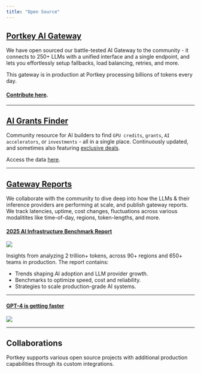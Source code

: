 ```yaml
---
title: "Open Source"
---
```


## [Portkey AI Gateway](https://github.com/portkey-ai/rubeus)

We have open sourced our battle-tested AI Gateway to the community - it connects to 250+ LLMs with a unified interface and a single endpoint, and lets you effortlessly setup fallbacks, load balancing, retries, and more.

This gateway is in production at Portkey processing billions of tokens every day.

#### [Contribute here](https://github.com/portkey-ai/rubeus).

---

## [AI Grants Finder](https://grantsfinder.portkey.ai/)

Community resource for AI builders to find `GPU credits`, `grants`, `AI accelerators`, or `investments` \- all in a single place. Continuously updated, and sometimes also featuring [exclusive deals](https://twitter.com/PortkeyAI/status/1692463628514156859).

Access the data [here](https://airtable.com/appUjtBcdLQIgusqW/shrAU1e4M5twTmRal).

---

## [Gateway Reports](https://portkey.ai/blog/tag/benchmarks/)

We collaborate with the community to dive deep into how the LLMs & their inference providers are performing at scale, and publish gateway reports. We track latencies, uptime, cost changes, fluctuations across various modalitites like time-of-day, regions, token-lengths, and more.

#### [2025 AI Infrastructure Benchmark Report](https://portkey.ai/llms-in-prod-25)

<Frame>
  <img src="/images/product/report.png" />
</Frame>

Insights from analyzing 2 trillion+ tokens, across 90+ regions and 650+ teams in production. The report contains:
- Trends shaping AI adoption and LLM provider growth.
- Benchmarks to optimize speed, cost and reliability.
- Strategies to scale production-grade AI systems.

<Card horizontal title="The report is available here" href="https://portkey.ai/llms-in-prod-25" />

---

#### [GPT-4 is getting faster](https://portkey.ai/blog/gpt-4-is-getting-faster/)

<Frame>
  <img src="/images/guardrails/g13.avif"/>
</Frame>

---

## Collaborations

Portkey supports various open source projects with additional production capabilities through its custom integrations.

<Card horizontal title="Check out our expanding ecosystem of integrations" href="/integrations/ecosystem" />

